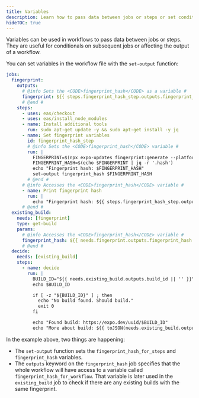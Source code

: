 ```yaml
---
title: Variables
description: Learn how to pass data between jobs or steps or set conditionals using variables in EAS Workflows.
hideTOC: true
---
```


Variables can be used in workflows to pass data between jobs or steps. They are useful for conditionals on subsequent jobs or affecting the output of a workflow.

You can set variables in the workflow file with the `set-output` function:

```yaml .eas/workflows/variables.yaml
jobs:
  fingerprint:
    outputs:
      # @info Sets the <CODE>fingerprint_hash</CODE> as a variable #
      fingerprint: ${{ steps.fingerprint_hash_step.outputs.fingerprint_hash }}
      # @end #
    steps:
      - uses: eas/checkout
      - uses: eas/install_node_modules
      - name: Install additional tools
        run: sudo apt-get update -y && sudo apt-get install -y jq
      - name: Set fingerprint variables
        id: fingerprint_hash_step
        # @info Sets the <CODE>fingerprint_hash</CODE> variable #
        run: |
          FINGERPRINT=$(npx expo-updates fingerprint:generate --platform ios)
          FINGERPRINT_HASH=$(echo $FINGERPRINT | jq -r '.hash')
          echo "Fingerprint hash: $FINGERPRINT_HASH"
          set-output fingerprint_hash $FINGERPRINT_HASH
        # @end #
      # @info Accesses the <CODE>fingerprint_hash</CODE> variable #
      - name: Print fingerprint hash
        run: |
          echo "Fingerprint hash: ${{ steps.fingerprint_hash_step.outputs.fingerprint_hash }}"
      # @end #
  existing_build:
    needs: [fingerprint]
    type: get-build
    params:
      # @info Accesses the <CODE>fingerprint_hash</CODE> variable #
      fingerprint_hash: ${{ needs.fingerprint.outputs.fingerprint_hash }}
      # @end #
  decide:
    needs: [existing_build]
    steps:
      - name: decide
        run: |
          BUILD_ID="${{ needs.existing_build.outputs.build_id || '' }}"
          echo $BUILD_ID

          if [ -z "${BUILD_ID}" ] ; then
            echo "No build found. Should build."
            exit 0
          fi

          echo "Found build: https://expo.dev/uuid/$BUILD_ID"
          echo "More about build: ${{ toJSON(needs.existing_build.outputs) }}"
```

In the example above, two things are happening:

- The `set-output` function sets the `fingerprint_hash_for_steps` and `fingerprint_hash` variables.
- The `outputs` keyword on the `fingerprint_hash` job specifies that the whole workflow will have access to a variable called `fingerprint_hash_for_workflow`. That variable is later used in the `existing_build` job to check if there are any existing builds with the same fingerprint.
